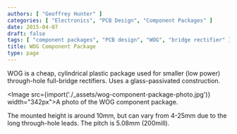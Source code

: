 ```yaml
---
authors: [ "Geoffrey Hunter" ]
categories: [ "Electronics", "PCB Design", "Component Packages" ]
date: 2015-04-07
draft: false
tags: [ "component packages", "PCB design", "WOG", "bridge rectifier" ]
title: WOG Component Package
type: page
---
```



WOG is a cheap, cylindrical plastic package used for smaller (low power) through-hole full-bridge rectifiers. Uses a glass-passivated construction.

<Image src={import('./_assets/wog-component-package-photo.jpg')} width="342px">A photo of the WOG component package.</Image>

The mounted height is around 10mm, but can vary from 4-25mm due to the long through-hole leads. The pitch is 5.08mm (200mill).
